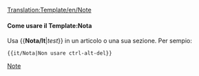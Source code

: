 <noinclude>[[Translation:Template/en/Note]]</noinclude>{{en/Ambox| type  = notice
| text  = <strong>Nota</strong><br/>{{{1|L'autore che ha aggiunto questo Modello non ha specificato un testo per la nota, per cui dovrebbe essere aggiornata o eliminata.}}}
}}<noinclude>

====Come usare il Template:Nota====
Usa <nowiki>{{</nowiki>'''Nota/It'''|''test''<nowiki>}}</nowiki> in un articolo o una sua sezione. Per sempio:
<pre>{{it/Nota|Non usare ctrl-alt-del}}</pre>

[[Category:en/Message boxes|Note]]</noinclude>
